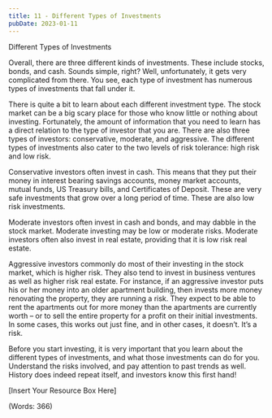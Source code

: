```yaml
---
title: 11 - Different Types of Investments
pubDate: 2023-01-11
---
```


Different Types of Investments

Overall, there are three different kinds of investments. These include stocks, bonds, and cash. Sounds simple, right? Well, unfortunately, it gets very complicated from there. You see, each type of investment has numerous types of investments that fall under it. 

There is quite a bit to learn about each different investment type. The stock market can be a big scary place for those who know little or nothing about investing. Fortunately, the amount of information that you need to learn has a direct relation to the type of investor that you are. There are also three types of investors: conservative, moderate, and aggressive. The different types of investments also cater to the two levels of risk tolerance: high risk and low risk. 

Conservative investors often invest in cash. This means that they put their money in interest bearing savings accounts, money market accounts, mutual funds, US Treasury bills, and Certificates of Deposit. These are very safe investments that grow over a long period of time. These are also low risk investments.

Moderate investors often invest in cash and bonds, and may dabble in the stock market. Moderate investing may be low or moderate risks. Moderate investors often also invest in real estate, providing that it is low risk real estate.

Aggressive investors commonly do most of their investing in the stock market, which is higher risk. They also tend to invest in business ventures as well as higher risk real estate. For instance, if an aggressive investor puts his or her money into an older apartment building, then invests more money renovating the property, they are running a risk. They expect to be able to rent the apartments out for more money than the apartments are currently worth – or to sell the entire property for a profit on their initial investments. In some cases, this works out just fine, and in other cases, it doesn’t. It’s a risk.

Before you start investing, it is very important that you learn about the different types of investments, and what those investments can do for you. Understand the risks involved, and pay attention to past trends as well. History does indeed repeat itself, and investors know this first hand!


[Insert Your Resource Box Here]

(Words: 366)